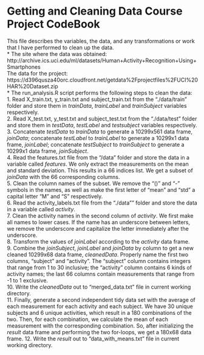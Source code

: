 Getting and Cleaning Data Course Project CodeBook
=================================================
This file describes the variables, the data, and any transformations or work that I have performed to clean up the data.  
* The site where the data was obtained:  
http://archive.ics.uci.edu/ml/datasets/Human+Activity+Recognition+Using+Smartphones      
The data for the project:  
https://d396qusza40orc.cloudfront.net/getdata%2Fprojectfiles%2FUCI%20HAR%20Dataset.zip  
* The run_analysis.R script performs the following steps to clean the data:   
 1. Read X_train.txt, y_train.txt and subject_train.txt from the "./data/train" folder and store them in *trainData*, *trainLabel* and *trainSubject* variables respectively.       
 2. Read X_test.txt, y_test.txt and subject_test.txt from the "./data/test" folder and store them in *testData*, *testLabel* and *testsubject* variables respectively.  
 3. Concatenate *testData* to *trainData* to generate a 10299x561 data frame, *joinData*; concatenate *testLabel* to *trainLabel* to generate a 10299x1 data frame, *joinLabel*; concatenate *testSubject* to *trainSubject* to generate a 10299x1 data frame, *joinSubject*.  
 4. Read the features.txt file from the "/data" folder and store the data in a variable called *features*. We only extract the measurements on the mean and standard deviation. This results in a 66 indices list. We get a subset of *joinData* with the 66 corresponding columns.  
 5. Clean the column names of the subset. We remove the "()" and "-" symbols in the names, as well as make the first letter of "mean" and "std" a capital letter "M" and "S" respectively.   
 6. Read the activity_labels.txt file from the "./data"" folder and store the data in a variable called *activity*.  
 7. Clean the activity names in the second column of *activity*. We first make all names to lower cases. If the name has an underscore between letters, we remove the underscore and capitalize the letter immediately after the underscore.  
 8. Transform the values of *joinLabel* according to the *activity* data frame.  
 9. Combine the *joinSubject*, *joinLabel* and *joinData* by column to get a new cleaned 10299x68 data frame, *cleanedData*. Properly name the first two columns, "subject" and "activity". The "subject" column contains integers that range from 1 to 30 inclusive; the "activity" column contains 6 kinds of activity names; the last 66 columns contain measurements that range from -1 to 1 exclusive.  
 10. Write the *cleanedData* out to "merged_data.txt" file in current working directory.  
 11. Finally, generate a second independent tidy data set with the average of each measurement for each activity and each subject. We have 30 unique subjects and 6 unique activities, which result in a 180 combinations of the two. Then, for each combination, we calculate the mean of each measurement with the corresponding combination. So, after initializing the *result* data frame and performing the two for-loops, we get a 180x68 data frame.
 12. Write the *result* out to "data_with_means.txt" file in current working directory. 
